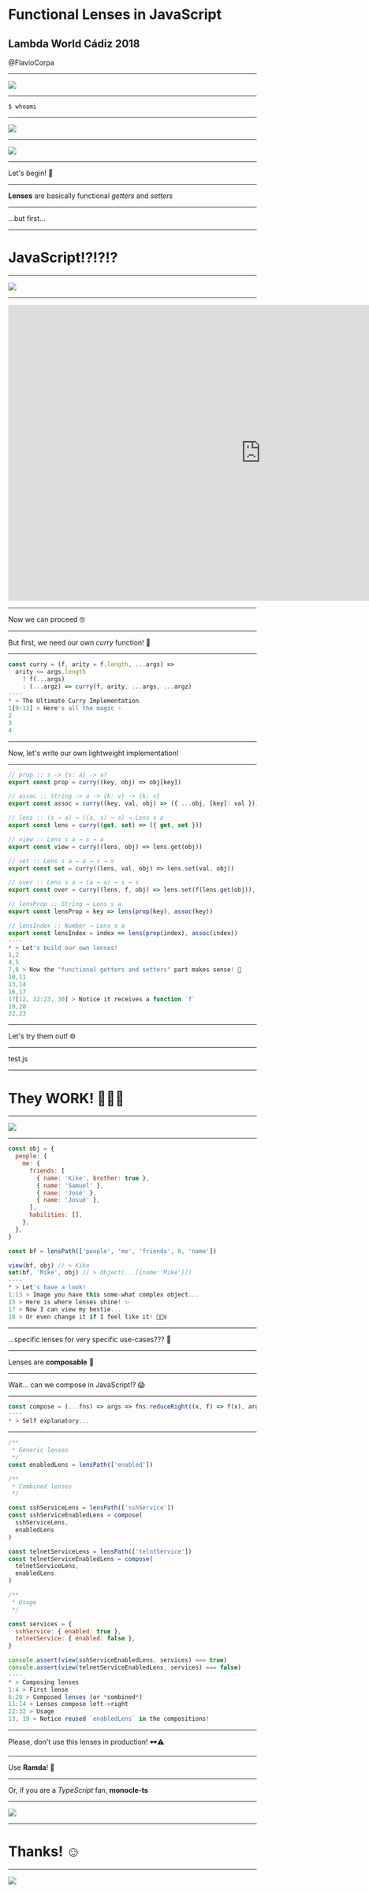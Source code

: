 
<H1>Functional Lenses in JavaScript</H1>

<H2>Lambda World Cádiz 2018</H2>

<P>@FlavioCorpa</P>

<BImage src='images/lense.jpeg' />

---

<Image src='images/lambda.jpg' />

---

`$ whoami`

---

<Image src='images/egghead.png' />

---

<Image src='images/reason.png' />

---

Let's begin! 🚀

---

**Lenses** are basically functional _getters_ and _setters_

---

...but first...

---

# JavaScript!?!?!?

---

<Image src='https://res-3.cloudinary.com/revolttv/image/upload/w_800/c_crop,f_auto,fl_lossy.force_strip,q_auto:best,h_450,w_800,x_0,y_0/eda26h7gxnsjmxwhhwm5.jpg' />

---

<iframe width="1024" height="600" src="https://www.youtube.com/embed/eetWam3nhoM" frameborder="0" allow="autoplay; encrypted-media" allowfullscreen></iframe>

---

Now we can proceed 🤓

---

But first, we need our own _curry_ function! 🍛

---

```js Curry 🍛
const curry = (f, arity = f.length, ...args) =>
  arity <= args.length
    ? f(...args)
    : (...argz) => curry(f, arity, ...args, ...argz)
----
* > The Ultimate Curry Implementation
1[9:13] > Here's all the magic ✨
2
3
4
```

---

Now, let's write our own lightweight implementation!

---

```js lenses.js
// prop :: s -> {s: a} -> a?
export const prop = curry((key, obj) => obj[key])

// assoc :: String -> a -> {k: v} -> {k: v}
export const assoc = curry((key, val, obj) => ({ ...obj, [key]: val }))

// lens :: (s → a) → ((a, s) → s) → Lens s a
export const lens = curry((get, set) => ({ get, set }))

// view :: Lens s a → s → a
export const view = curry((lens, obj) => lens.get(obj))

// set :: Lens s a → a → s → s
export const set = curry((lens, val, obj) => lens.set(val, obj))

// over :: Lens s a → (a → a) → s → s
export const over = curry((lens, f, obj) => lens.set(f(lens.get(obj)), obj))

// lensProp :: String → Lens s a
export const lensProp = key => lens(prop(key), assoc(key))

// lensIndex :: Number → Lens s a
export const lensIndex = index => lens(prop(index), assoc(index))
----
* > Let's build our own lenses!
1,2
4,5
7,8 > Now the "functional getters and setters" part makes sense! 👏
10,11
13,14
16,17
17[12, 22:23, 30] > Notice it receives a function `f`
19,20
22,23
````

---

Let's try them out! ⚙️

---

test.js

---

# They WORK! 🎉🎉🎉

---

<Image src='https://media.giphy.com/media/XyLwEmBGqxkti/giphy.gif' />

---

```js Usage
const obj = {
  people: {
    me: {
      friends: [
        { name: 'Kike', brother: true },
        { name: 'Samuel' },
        { name: 'José' },
        { name: 'Josué' },
      ],
      habilities: [],
    },
  },
}

const bf = lensPath(['people', 'me', 'friends', 0, 'name'])

view(bf, obj) // > Kike
set(bf, 'Mike', obj) // > Object(...[{name:'Mike'}])
----
* > Let's have a look!
1:13 > Image you have this some-what complex object...
15 > Here is where lenses shine! ✨
17 > Now I can view my bestie...
18 > Or even change it if I feel like it! 💁🏼‍♀️
```

---

...specific lenses for very specific use-cases??? 🤔

---

Lenses are **composable** 🚀

---

Wait... can we compose in JavaScript!? 😱

---

```js
const compose = (...fns) => args => fns.reduceRight((x, f) => f(x), args)
----
* > Self explanatory...
```

---

```js
/**
 * Generic lenses
 */
const enabledLens = lensPath(['enabled'])

/**
 * Combined lenses
 */

const sshServiceLens = lensPath(['sshService'])
const sshServiceEnabledLens = compose(
  sshServiceLens,
  enabledLens
)

const telnetServiceLens = lensPath(['telntService'])
const telnetServiceEnabledLens = compose(
  telnetServiceLens,
  enabledLens
)

/**
 * Usage
 */

const services = {
  sshService: { enabled: true },
  telnetService: { enabled: false },
}

console.assert(view(sshServiceEnabledLens, services) === true)
console.assert(view(telnetServiceEnabledLens, services) === false)
----
* > Composing lenses
1:4 > First lense
6:20 > Composed lenses (or *combined*)
11:14 > Lenses compose left->right
22:32 > Usage
13, 19 > Notice reused `enabledLens` in the compositions!
```

---

Please, don't use this lenses in production! 🕶️️⚠️

---

Use **Ramda**! 🐏

---

Or, if you are a _TypeScript_ fan, **monocle-ts**

---

<Image src='images/fantasyland.png' />

---

# Thanks! ☺️

---

<Image src='images/ending.png' />
